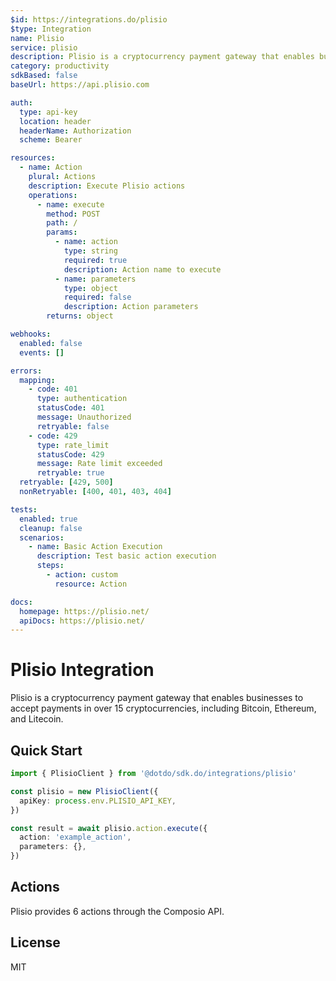 ```yaml
---
$id: https://integrations.do/plisio
$type: Integration
name: Plisio
service: plisio
description: Plisio is a cryptocurrency payment gateway that enables businesses to accept payments in over 15 cryptocurrencies, including Bitcoin, Ethereum, and Litecoin.
category: productivity
sdkBased: false
baseUrl: https://api.plisio.com

auth:
  type: api-key
  location: header
  headerName: Authorization
  scheme: Bearer

resources:
  - name: Action
    plural: Actions
    description: Execute Plisio actions
    operations:
      - name: execute
        method: POST
        path: /
        params:
          - name: action
            type: string
            required: true
            description: Action name to execute
          - name: parameters
            type: object
            required: false
            description: Action parameters
        returns: object

webhooks:
  enabled: false
  events: []

errors:
  mapping:
    - code: 401
      type: authentication
      statusCode: 401
      message: Unauthorized
      retryable: false
    - code: 429
      type: rate_limit
      statusCode: 429
      message: Rate limit exceeded
      retryable: true
  retryable: [429, 500]
  nonRetryable: [400, 401, 403, 404]

tests:
  enabled: true
  cleanup: false
  scenarios:
    - name: Basic Action Execution
      description: Test basic action execution
      steps:
        - action: custom
          resource: Action

docs:
  homepage: https://plisio.net/
  apiDocs: https://plisio.net/
---
```


# Plisio Integration

Plisio is a cryptocurrency payment gateway that enables businesses to accept payments in over 15 cryptocurrencies, including Bitcoin, Ethereum, and Litecoin.

## Quick Start

```typescript
import { PlisioClient } from '@dotdo/sdk.do/integrations/plisio'

const plisio = new PlisioClient({
  apiKey: process.env.PLISIO_API_KEY,
})

const result = await plisio.action.execute({
  action: 'example_action',
  parameters: {},
})
```

## Actions

Plisio provides 6 actions through the Composio API.

## License

MIT
